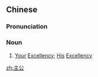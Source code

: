 ==Chinese==
{{zh-forms}}

===Pronunciation===
{{zh-pron
|m=zhǔgōng
|mn=chú-kong
|cat=n
}}

===Noun===
{{zh-noun}}

# [[your|Your]] [[Excellency]]; [[his|His]] [[Excellency]]

[[zh:主公]]